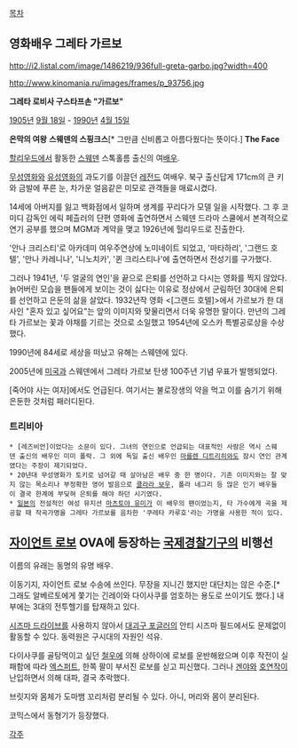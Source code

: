 [[목차]]
== 영화배우 그레타 가르보 ==
http://i2.listal.com/image/1486219/936full-greta-garbo.jpg?width=400

http://www.kinomania.ru/images/frames/p_93756.jpg

'''{{{+1 Greta Lovisa Gustafsson "Garbo"}}}'''
'''그레타 로비사 구스타프손 "가르보"'''

[[1905년]] [[9월 18일]] - [[1990년]] [[4월 15일]]

'''은막의 여왕'''
'''스웨덴의 스핑크스'''[* 그만큼 신비롭고 아름다웠다는 뜻이다.]
'''The Face'''

[[할리우드]]에서 활동한 [[스웨덴]] 스톡홀름 출신의 여[[배우]].

[[무성영화]]와 [[유성영화]]의 과도기를 이끌던 [[레전드]] 여배우. 북구 출신답게 171cm의 큰 키와 금발에 푸른 눈, 차가운 얼음같은 미모로 관객들을 매료시켰다.

14세에 아버지를 잃고 백화점에서 일하며 생계를 꾸리다가 모델 일을 시작했다. 그 후 코미디 감독인 에릭 페츨러의 단편 영화에 출연하면서 스웨덴 드라마 스쿨에서 본격적으로 연기 공부를 했으며 MGM과 계약을 맺고 1926년에 헐리우드로 진출한다. 

'안나 크리스티'로 아카데미 여우주연상에 노미네이트 되었고, '마타하리', '그랜드 호텔', '안나 카레니나', '니노치카', '퀸 크리스티나'에 출연하면서 전성기를 구가했다.

그러나 1941년, '두 얼굴의 연인'을 끝으로 은퇴를 선언하고 다시는 영화를 찍지 않았다. 늙어버린 모습을 팬들에게 보이는 것이 싫다는 이유로 정상에서 군림하던 30대에 은퇴를 선언하고 은둔의 삶을 살았다. 1932년작 영화 <[그랜드 호텔]>에서 가르보가 한 대사인 "혼자 있고 싶어요"는 앞의 이미지와 맞물리면서 더욱 유명한 말이다. 만년의 그레타 가르보는 꽃과 야채를 기르는 것으로 소일했고 1954년에 오스카 특별공로상을 수상했다. 

1990년에 84세로 세상을 떠났고 유해는 스웨덴에 있다.

2005년에 [[미국]]과 스웨덴에서 그레타 가르보 탄생 100주년 기념 우표가 발행되었다.

[죽어야 사는 여자]에서도 언급된다. 여기서는 불로장생의 약을 먹고 이를 숨기기 위해 은둔한 것처럼 패러디된다. 

=== 트리비아 ===
 * [레즈비언]이었다는 소문이 있다. 그녀의 연인으로 언급되는 대표적인 사람은 역시 스웨덴 출신의 배우인 미미 폴락. 그 외에 독일 출신 배우인 [[마를렌 디트리히]]와도 잠시 연인 관계였다는 주장이 제기되었다.
 * 20년대 무성영화가 토키로 넘어갈 때 살아남은 배우 중 한 명이다. 기존 이미지와는 잘 맞지 않는 목소리나 부정확한 영어 발음으로 [[클라라 보우]], 폴라 네그리 등 많은 인기 배우들이 결국 한계에 부딪혀 은퇴를 해야 하던 시기였다.
 * [[일본]]의 전설적인 여성 뮤지션 [[마츠토야 유미]]가 이 배우의 팬이었는지, 타 가수에게 곡을 제공할 때 작곡가명을 그레타 가르보를 음차한 '쿠레타 카루호'라는 가명을 사용한 적이 있다.

== [[자이언트 로보]] OVA에 등장하는 [[국제경찰기구]]의 비행선 ==
이름의 유래는 동명의 유명 배우.

이동기지, 자이언트 로보 수송에 쓰인다. 무장을 지니긴 했지만 대단치는 않은 수준.[* 그래도 알베르토에게 쫓기는 긴레이와 다이사쿠를 엄호하는 용도로 쓰이기도 했다.] 내부에는 3대의 전투헬기를 탑재하고 있다.

[[시즈마 드라이브]]를 사용하지 않아서 [[대괴구 포글러]]의 안티 시즈마 필드에서도 문제없이 활동할 수 있다. 동력원은 구시대의 자원인 석유.

다이사쿠를 골탕먹이고 싶던 [[철우]]에 의해 상하이에 로보를 운반해왔으며 이후 작전이 실패함에 따라 [[엑스퍼트]], 한쪽 팔이 부서진 로보를 싣고 피신했다. 그러나 [[겐야]]와 [[호연작]]이 난입하면서 의해 대파, 결국 추락했다.

브릿지와 몸체가 도마뱀 꼬리처럼 분리될 수 있다. 아니, 머리와 몸이 분리된다.

코믹스에서 동형기가 등장했다.

[[각주]]
